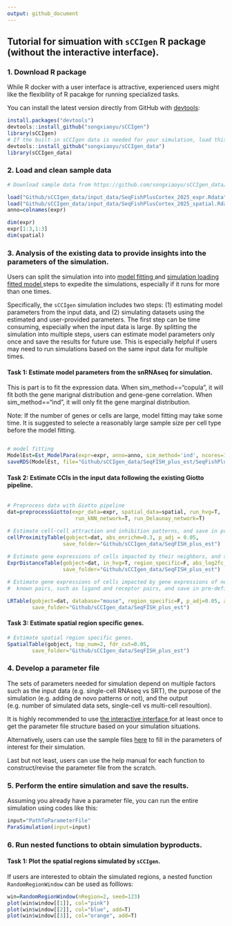 ```yaml
---
output: github_document
---
```


## Tutorial for simuation with `sCCIgen` R package (without the interactive interface). 


### 1. Download R package 
While R docker with a user interface is attractive, experienced users might like the flexibility of R pacakge for running specialized tasks. 

You can install the latest version directly from GitHub with [devtools](https://github.com/hadley/devtools):

```R
install.packages("devtools")
devtools::install_github("songxiaoyu/sCCIgen")
library(sCCIgen)
# If the built-in sCCIgen data is needed for your simulation, load this package as well.
devtools::install_github("songxiaoyu/sCCIgen_data")
library(sCCIgen_data)
````

### 2. Load and clean sample data 

```R
# Download sample data from https://github.com/songxiaoyu/sCCIgen_data/tree/main/input_data. 

load("Github/sCCIgen_data/input_data/SeqFishPlusCortex_2025_expr.Rdata")
load("Github/sCCIgen_data/input_data/SeqFishPlusCortex_2025_spatial.Rdata")
anno=colnames(expr)

dim(expr)
expr[1:3,1:3]
dim(spatial)

````



### 3. Analysis of the existing data to provide insights into the parameters of the simulation.

Users can split the simulation into into <u> model fitting </u> and  <u> simulation loading fitted model </u> steps to expedite the simulations, especially if it runs for more than one times. 

Specifically, the `sCCIgen` simulation includes two steps: (1) estimating model parameters from the input data, and (2) simulating datasets using the estimated and user-provided parameters. The first step can be time consuming, especially when the input data is large. By splitting the simulation into multiple steps, users can estimate model parameters only once and save the results for future use. This is especially helpful if users may need to run simulations based on the same input data for multiple times. 

#### Task 1: Estimate model parameters from the snRNAseq for simulation.

This is part is to fit the expression data. When sim_method=="copula", it will fit both the gene marignal distribution and gene-gene correlation. When sim_method=="ind", it will only fit the gene marginal distribution. 

Note: If the number of genes or cells are large, model fitting may take some time. It is suggested to selecte a reasonably large sample size per cell type before the model fitting. 

```R

# model fitting 
ModelEst=Est_ModelPara(expr=expr, anno=anno, sim_method='ind', ncores=10)
saveRDS(ModelEst, file="Github/sCCIgen_data/SeqFISH_plus_est/SeqFishPlusCortex_2025t_2025_fit_wo_cor.RDS")

````


#### Task 2: Estimate CCIs in the input data following the existing Giotto pipeline.

```R

# Preprocess data with Giotto pipeline
dat=preprocessGiotto(expr_data=expr, spatial_data=spatial, run_hvg=T, 
                      run_kNN_network=T, run_Delaunay_network=T) 

# Estimate cell-cell attraction and inhibition patterns, and save in pre-defined folder
cellProximityTable(gobject=dat, abs_enrichm=0.3, p_adj = 0.05, 
                  save_folder="Github/sCCIgen_data/SeqFISH_plus_est")
                  
# Estimate gene expressions of cells impacted by their neighbors, and save in pre-defined folder                 
ExprDistanceTable(gobject=dat, in_hvg=T, region_specific=F, abs_log2fc_ICG=0.25, p_adj = 0.05,
                  save_folder="Github/sCCIgen_data/SeqFISH_plus_est")                 

# Estimate gene expressions of cells impacted by gene expressions of neighboring cells, narrow to 
#  known pairs, such as ligand and receptor pairs, and save in pre-defined folder  

LRTable(gobject=dat, database="mouse", region_specific=F, p_adj=0.05, abs_log2fc_LR=0.25,
        save_folder="Github/sCCIgen_data/SeqFISH_plus_est")
````


#### Task 3: Estimate spatial region specific genes.
```R
# Estimate spatial region specific genes.
SpatialTable(gobject, top_num=2, fdr_cut=0.05,
        save_folder="Github/sCCIgen_data/SeqFISH_plus_est")

````

### 4. Develop a parameter file

The sets of parameters needed for simulation depend on multiple factors such as the input data (e.g. single-cell RNAseq vs SRT), the purpose of the simulation (e.g. adding de novo patterns or not), and the output (e.g. number of simulated data sets, single-cell vs multi-cell resoultion). 

It is highly recommended to use <u> the interactive interface </u> for at least once to get the parameter file structure based on your simulation situations. 

Alternatively, users can use the sample files [here](sample_parameter_file) to fill in the parameters of interest for their simulation. 

Last but not least, users can use the help manual for each function to construct/revise the parameter file from the scratch. 

### 5. Perform the entire simulation and save the results. 
Assuming you already have a parameter file, you can run the entire simulation using codes like this:

```R
input="PathToParameterFile"
ParaSimulation(input=input)
````

### 6. Run nested functions to obtain simulation byproducts. 

#### Task 1: Plot the spatial regions simulated by `sCCIgen`. 

If users are interested to obtain the simulated regions, a nested function `RandomRegionWindow` can be used as folllows: 


```R
win=RandomRegionWindow(nRegion=2, seed=123)
plot(win$window[[1]], col="pink")
plot(win$window[[2]], col="blue", add=T)
plot(win$window[[3]], col="orange", add=T)

````


